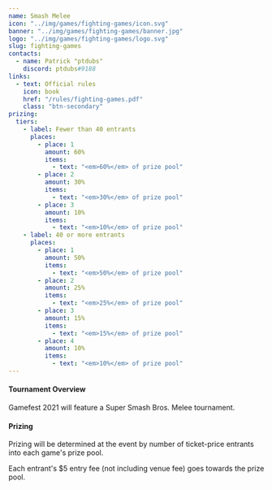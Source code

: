 ---
name: Smash Melee
icon: "../img/games/fighting-games/icon.svg"
banner: "../img/games/fighting-games/banner.jpg"
logo: "../img/games/fighting-games/logo.svg"
slug: fighting-games
contacts:
  - name: Patrick "ptdubs"
    discord: ptdubs#9188
links:
  - text: Official rules
    icon: book
    href: "/rules/fighting-games.pdf"
    class: "btn-secondary"
prizing:
  tiers:
    - label: Fewer than 40 entrants
      places:
        - place: 1
          amount: 60%
          items:
            - text: "<em>60%</em> of prize pool"
        - place: 2
          amount: 30%
          items:
            - text: "<em>30%</em> of prize pool"
        - place: 3
          amount: 10%
          items:
            - text: "<em>10%</em> of prize pool"
    - label: 40 or more entrants
      places:
        - place: 1
          amount: 50%
          items:
            - text: "<em>50%</em> of prize pool"
        - place: 2
          amount: 25%
          items:
            - text: "<em>25%</em> of prize pool"
        - place: 3
          amount: 15%
          items:
            - text: "<em>15%</em> of prize pool"
        - place: 4
          amount: 10%
          items:
            - text: "<em>10%</em> of prize pool"
---

#### Tournament Overview

Gamefest 2021 will feature a Super Smash Bros. Melee tournament.

<Section>

#### Prizing

Prizing will be determined at the event by number of ticket-price entrants into each game's prize pool. 

Each entrant's $5 entry fee (not including venue fee) goes towards the prize pool.

<MultiPrizing tiers={props.prizing.tiers} />
</Section>
<Section><Contact contacts={props.contacts} /></Section>